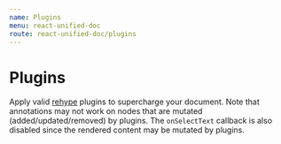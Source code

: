 ```yaml
---
name: Plugins
menu: react-unified-doc
route: react-unified-doc/plugins
---
```



# Plugins

Apply valid [rehype](https://github.com/rehypejs/rehype/blob/master/doc/plugins.md) plugins to supercharge your document.  Note that annotations may not work on nodes that are mutated (added/updated/removed) by plugins.  The `onSelectText` callback is also disabled since the rendered content may be mutated by plugins.

<ExamplePlugins />
